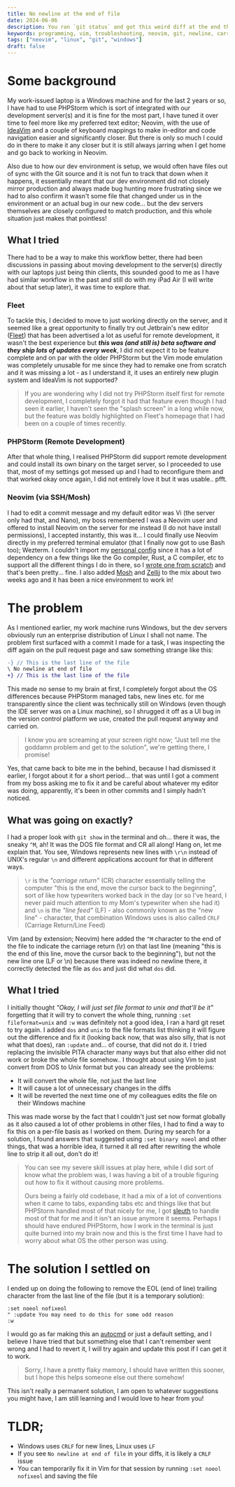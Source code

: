```yaml
---
title: No newline at the end of file
date: 2024-06-06
description: You ran `git status` and got this weird diff at the end that read "No newline at the end of file" and now the reviewer is telling you to fix it, let's take a closer look.
keywords: programming, vim, troubleshooting, neovim, git, newline, carriage return, crlf, file, eol, dos, unix, windows, linux, fleet, phpstorm, remote development, ssh, mosh, zellij, wezterm
tags: ["neovim", "linux", "git", "windows"]
draft: false
---
```


# Some background

My work-issued laptop is a Windows machine and for the last 2 years or so, I have had to use PHPStorm which is sort of integrated with our development server(s) and it is fine for the most part, I have tuned it over time to feel more like my preferred text editor; Neovim,  with the use of [IdeaVim](https://github.com/JetBrains/ideavim) and a couple of keyboard mappings to make in-editor and code navigation easier and significantly closer. But there is only so much I could do in there to make it any closer but it is still always jarring when I get home and go back to working in Neovim.

Also due to how our dev environment is setup, we would often have files out of sync with the Git source and it is not fun to track that down when it happens, it essentially meant that our dev environment did not closely mirror production and always made bug hunting more frustrating since we had to also confirm it wasn't some file that changed under us in the environment or an actual bug in our new code... but the dev servers themselves are closely configured to match production, and this whole situation just makes that pointless!

## What I tried

There had to be a way to make this workflow better, there had been discussions in passing about moving development to the server(s) directly with our laptops just being thin clients, this sounded good to me as I have had similar workflow in the past and still do with my iPad Air (I will write about that setup later), it was time to explore that.

### Fleet
To tackle this, I decided to move to just working directly on the server, and it seemed like a great opportunity to finally try out Jetbrain's new editor ([Fleet](https://www.jetbrains.com/fleet/)) that has been advertised a lot as useful for remote development, it wasn't the best experience but _**this was (and still is) beta software and they ship lots of updates every week**_, I did not expect it to be feature complete and on par with the older PHPStorm but the Vim mode emulation was completely unusable for me since they had to remake one from scratch and it was missing a lot - as I understand it, it uses an entirely new plugin system and IdeaVim is not supported?

> If you are wondering why I did not try PHPStorm itself first for remote development, I completely forgot it had that feature even though I had seen it earlier, I haven't seen the "splash screen" in a long while now, but the feature was boldly highlighted on Fleet's homepage that I had been on a couple of times recently.

### PHPStorm (Remote Development)
After that whole thing, I realised PHPStorm did support remote development and could install its own binary on the target server, so I proceeded to use that, most of my settings got messed up and I had to reconfigure them and that worked okay once again, I did not entirely love it but it was usable.. pfft.

### Neovim (via SSH/Mosh)
I had to edit a commit message and my default editor was Vi (the server only had that, and Nano), my boss remembered I was a Neovim user and offered to install Neovim on the server for me instead (I do not have install permissions), I accepted instantly, this was it... I could finally use Neovim directly in my preferred terminal emulator (that I finally now got to use Bash too); Wezterm. I couldn't import my [personal config](https://github.com/aosasona/nvim) since it has a lot of dependency on a few things like the Go compiler, Rust, a C compiler, etc to support all the different things I do in there, so I [wrote one from scratch](https://github.com/aosasona/work-nvim-config) and that's been pretty... fine. I also added [Mosh](https://mosh.org/) and [Zellij](https://zellij.dev/) to the mix about two weeks ago and it has been a nice environment to work in!

# The problem

As I mentioned earlier, my work machine runs Windows, but the dev servers obviously run an enterprise distribution of Linux I shall not name. The problem first surfaced with a commit I made for a task, I was inspecting the diff again on the pull request page and saw something strange like this:

```diff
-} // This is the last line of the file
\ No newline at end of file
+} // This is the last line of the file
```

This made no sense to my brain at first, I completely forgot about the OS differences because PHPStorm managed tabs, new lines etc. for me transparently since the client was technically still on Windows (even though the IDE server was on a Linux machine), so I shrugged it off as a UI bug in the version control platform we use, created the pull request anyway and carried on.

> I know you are screaming at your screen right now; "Just tell me the goddamn problem and get to the solution", we're getting there, I promise!

Yes, that came back to bite me in the behind, because I had dismissed it earlier, I forgot about it for a short period... that was until I got a comment from my boss asking me to fix it and be careful about whatever my editor was doing, apparently, it's been in other commits and I simply hadn't noticed.

## What was going on exactly?
I had a proper look with `git show` in the terminal and oh... there it was, the sneaky `^M`, ah! It was the DOS file format and CR all along! Hang on, let me explain that. You see, Windows represents new lines with `\r\n` instead of UNIX's regular `\n` and different applications account for that in different ways.

> `\r` is the _"carriage return"_ (CR) character essentially telling the computer "this is the end, move the cursor back to the beginning", sort of like how typewriters worked back in the day (or so I've heard, I never paid much attention to my Mom's typewriter when she had it) and `\n` is the _"line feed"_ (LF) - also commonly known as the "new line" - character, that combination Windows uses is also called `CRLF` (Carriage Return/Line Feed)

Vim (and by extension; Neovim) here added the `^M` character to the end of the file to indicate the carriage return (\r) on that last line (meaning "this is the end of this line, move the cursor back to the beginning"), but not the new line one (LF or \n) because there was indeed no newline there, it correctly detected the file as `dos` and just did what `dos` did.

## What I tried
I initially thought _"Okay, I will just set file format to unix and that'll be it"_ forgetting that it will try to convert the whole thing, running `:set fileformat=unix` and `:w` was definitely not a good idea, I ran a hard git reset to try again. I added `dos` and `unix` to the file formats list thinking it will figure out the difference and fix it (looking back now, that was also silly, that is not what that does), ran `:update` and... of course, that did not do it. I tried replacing the invisible PITA character many ways but that also either did not work or broke the whole file somehow.. I thought about using Vim to just convert from DOS to Unix format but you can already see the problems:

- It will convert the whole file, not just the last line
- It will cause a lot of unnecessary changes in the diffs
- It will be reverted the next time one of my colleagues edits the file on their Windows machine

This was made worse by the fact that I couldn't just set now format globally as it also caused a lot of other problems in other files, I had to find a way to fix this on a per-file basis as I worked on them. During my search for a solution, I found answers that suggested using `:set binary noeol` and other things, that was a horrible idea, it turned it all red after rewriting the whole line to strip it all out, don't do it!

> You can see my severe skill issues at play here, while I did sort of know what the problem was, I was having a bit of a trouble figuring out how to fix it without causing more problems.
>
> Ours being a fairly old codebase, it had a mix of a lot of conventions when it came to tabs, expanding tabs etc and things like that but PHPStorm handled most of that nicely for me, I got [sleuth](https://github.com/tpope/vim-sleuth) to handle most of that for me and it isn't an issue anymore it seems. Perhaps I should have endured PHPStorm, how I work in the terminal is just quite burned into my brain now and this is the first time I have had to worry about what OS the other person was using.



# The solution I settled on

I ended up on doing the following to remove the EOL (end of line) trailing character from the last line of the file (but it is a temporary solution):

```vim
:set noeol nofixeol
" :update You may need to do this for some odd reason
:w
```

I would go as far making this an [autocmd](https://neovim.io/doc/user/autocmd.html) or just a default setting, and I believe I have tried that but something else that I can't remember went wrong and I had to revert it, I will try again and update this post if I can get it to work.

> Sorry, I have a pretty flaky memory, I should have written this sooner, but I hope this helps someone else out there somehow!

This isn't really a permanent solution, I am open to whatever suggestions you might have, I am still learning and I would love to hear from you!

# TLDR;
- Windows uses `CRLF` for new lines, Linux uses `LF`
- If you see `No newline at end of file` in your diffs, it is likely a `CRLF` issue
- You can temporarily fix it in Vim for that session by running `:set noeol nofixeol` and saving the file
